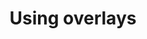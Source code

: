 ---
title: Using overlays
tableOfContents:
    minHeadingLevel: 1
    maxHeadingLevel: 5
prev:
    link: /overclocking/stability/
    label: Test stability
next: false
---